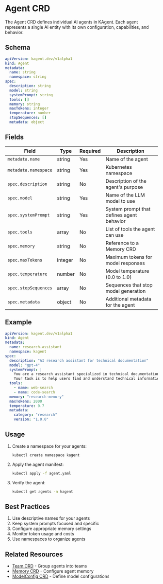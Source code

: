 # Agent CRD

The Agent CRD defines individual AI agents in KAgent. Each agent represents a single AI entity with its own configuration, capabilities, and behavior.

## Schema

```yaml
apiVersion: kagent.dev/v1alpha1
kind: Agent
metadata:
  name: string
  namespace: string
spec:
  description: string
  model: string
  systemPrompt: string
  tools: []
  memory: string
  maxTokens: integer
  temperature: number
  stopSequences: []
  metadata: object
```

## Fields

| Field | Type | Required | Description |
|-------|------|----------|-------------|
| `metadata.name` | string | Yes | Name of the agent |
| `metadata.namespace` | string | Yes | Kubernetes namespace |
| `spec.description` | string | No | Description of the agent's purpose |
| `spec.model` | string | Yes | Name of the LLM model to use |
| `spec.systemPrompt` | string | Yes | System prompt that defines agent behavior |
| `spec.tools` | array | No | List of tools the agent can use |
| `spec.memory` | string | No | Reference to a Memory CRD |
| `spec.maxTokens` | integer | No | Maximum tokens for model responses |
| `spec.temperature` | number | No | Model temperature (0.0 to 1.0) |
| `spec.stopSequences` | array | No | Sequences that stop model generation |
| `spec.metadata` | object | No | Additional metadata for the agent |

## Example

```yaml
apiVersion: kagent.dev/v1alpha1
kind: Agent
metadata:
  name: research-assistant
  namespace: kagent
spec:
  description: "AI research assistant for technical documentation"
  model: "gpt-4"
  systemPrompt: |
    You are a research assistant specialized in technical documentation.
    Your task is to help users find and understand technical information.
  tools:
    - name: web-search
    - name: code-search
  memory: "research-memory"
  maxTokens: 2000
  temperature: 0.7
  metadata:
    category: "research"
    version: "1.0.0"
```

## Usage

1. Create a namespace for your agents:
   ```bash
   kubectl create namespace kagent
   ```

2. Apply the agent manifest:
   ```bash
   kubectl apply -f agent.yaml
   ```

3. Verify the agent:
   ```bash
   kubectl get agents -n kagent
   ```

## Best Practices

1. Use descriptive names for your agents
2. Keep system prompts focused and specific
3. Configure appropriate memory settings
4. Monitor token usage and costs
5. Use namespaces to organize agents

## Related Resources

- [Team CRD](./team) - Group agents into teams
- [Memory CRD](./memory) - Configure agent memory
- [ModelConfig CRD](./model-config) - Define model configurations 